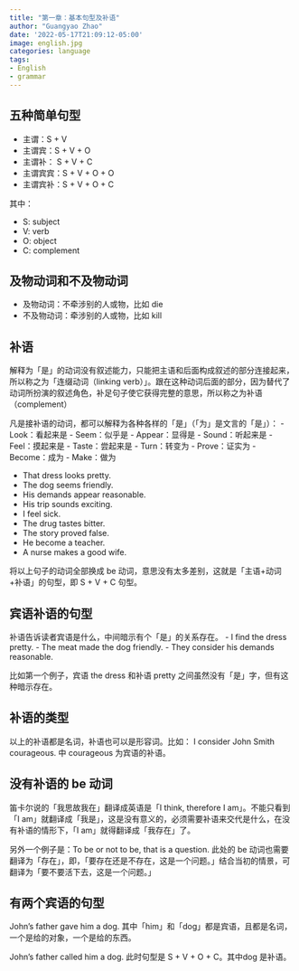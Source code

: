 ```yaml
---
title: "第一章：基本句型及补语"
author: "Guangyao Zhao"
date: '2022-05-17T21:09:12-05:00'
image: english.jpg
categories: language
tags:
- English
- grammar
---
```



## 五种简单句型

- 主谓：S + V 
- 主谓宾：S + V + O
- 主谓补： S + V + C
- 主谓宾宾：S + V + O + O
- 主谓宾补：S + V + O + C

<!--more-->


其中：

- S: subject
- V: verb
- O: object
- C: complement


## 及物动词和不及物动词

- 及物动词：不牵涉别的人或物，比如 die
- 不及物动词：牵涉别的人或物，比如 kill


## 补语

解释为「是」的动词没有叙述能力，只能把主语和后面构成叙述的部分连接起来，所以称之为「连缀动词（linking verb）」。跟在这种动词后面的部分，因为替代了动词所扮演的叙述角色，补足句子使它获得完整的意思，所以称之为补语（complement）

凡是接补语的动词，都可以解释为各种各样的「是」（「为」是文言的「是」）：
- Look：看起来是
- Seem：似乎是
- Appear：显得是
- Sound：听起来是
- Feel：摸起来是
- Taste：尝起来是
- Turn：转变为
- Prove：证实为
- Become：成为
- Make：做为

- That dress looks pretty.
- The dog seems friendly.
- His demands appear reasonable.
- His trip sounds exciting.
- I feel sick.
- The drug tastes bitter.
- The story proved false.
- He become a teacher.
- A nurse makes a good wife.

将以上句子的动词全部换成 be 动词，意思没有太多差别，这就是「主语+动词+补语」的句型，即 S + V + C 句型。


## 宾语补语的句型

补语告诉读者宾语是什么，中间暗示有个「是」的关系存在。
- I find the dress pretty.
- The meat made the dog friendly.
- They consider his demands reasonable.

比如第一个例子，宾语 the dress 和补语 pretty 之间虽然没有「是」字，但有这种暗示存在。


## 补语的类型

以上的补语都是名词，补语也可以是形容词。比如： I consider John Smith courageous. 中 courageous 为宾语的补语。


## 没有补语的 be 动词

笛卡尔说的「我思故我在」翻译成英语是「I think, therefore I am」。不能只看到「I am」就翻译成「我是」，这是没有意义的，必须需要补语来交代是什么，在没有补语的情形下，「I am」就得翻译成「我存在」了。

另外一个例子是：To be or not to be, that is a question. 此处的 be 动词也需要翻译为「存在」，即，「要存在还是不存在，这是一个问题。」结合当初的情景，可翻译为「要不要活下去，这是一个问题。」


## 有两个宾语的句型

John’s father gave him a dog. 其中「him」和「dog」都是宾语，且都是名词，一个是给的对象，一个是给的东西。

John’s father called him a dog. 此时句型是 S + V + O + C。其中dog 是补语。

